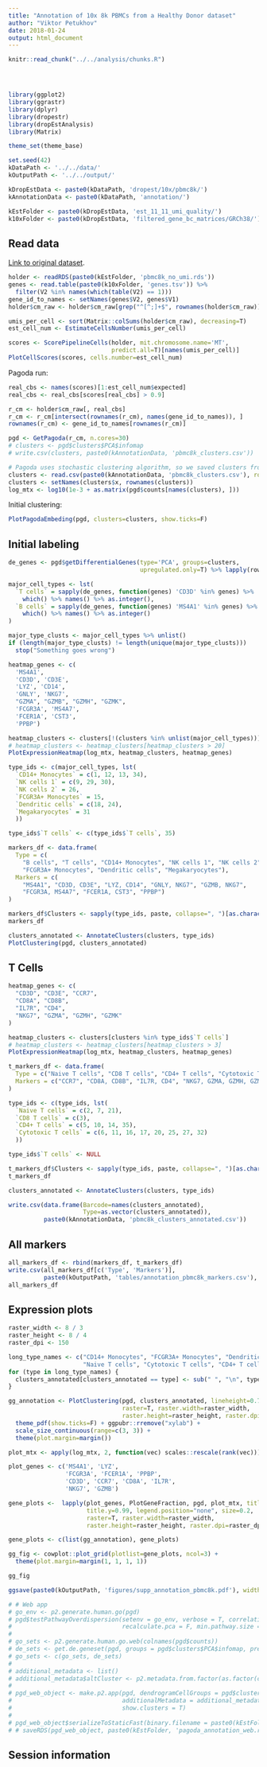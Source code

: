 ```yaml
---
title: "Annotation of 10x 8k PBMCs from a Healthy Donor dataset"
author: "Viktor Petukhov"
date: 2018-01-24
output: html_document
---
```


```r
knitr::read_chunk("../../analysis/chunks.R")
```

<!-- Update knitr chunk options -->
```r
```

<!-- Insert the date the file was last updated -->
```r
```

<!-- Insert the code version (Git commit SHA1) if Git repository exists and R package git2r is installed -->
```r
```

```r
library(ggplot2)
library(ggrastr)
library(dplyr)
library(dropestr)
library(dropEstAnalysis)
library(Matrix)

theme_set(theme_base)

set.seed(42)
kDataPath <- '../../data/'
kOutputPath <- '../../output/'

kDropEstData <- paste0(kDataPath, 'dropest/10x/pbmc8k/')
kAnnotationData <- paste0(kDataPath, 'annotation/')

kEstFolder <- paste0(kDropEstData, 'est_11_11_umi_quality/')
k10xFolder <- paste0(kDropEstData, 'filtered_gene_bc_matrices/GRCh38/')
```

## Read data
[Link to original dataset](https://support.10xgenomics.com/single-cell-gene-expression/datasets/1.3.0/pbmc8k).

```r
holder <- readRDS(paste0(kEstFolder, 'pbmc8k_no_umi.rds'))
genes <- read.table(paste0(k10xFolder, 'genes.tsv')) %>% 
  filter(V2 %in% names(which(table(V2) == 1)))
gene_id_to_names <- setNames(genes$V2, genes$V1)
holder$cm_raw <- holder$cm_raw[grep("^[^;]+$", rownames(holder$cm_raw)),]
```

```r
umis_per_cell <- sort(Matrix::colSums(holder$cm_raw), decreasing=T)
est_cell_num <- EstimateCellsNumber(umis_per_cell)
```

```r
scores <- ScorePipelineCells(holder, mit.chromosome.name='MT', 
                             predict.all=T)[names(umis_per_cell)]
PlotCellScores(scores, cells.number=est_cell_num)
```

Pagoda run:  
```r
real_cbs <- names(scores)[1:est_cell_num$expected]
real_cbs <- real_cbs[scores[real_cbs] > 0.9]

r_cm <- holder$cm_raw[, real_cbs]
r_cm <- r_cm[intersect(rownames(r_cm), names(gene_id_to_names)), ]
rownames(r_cm) <- gene_id_to_names[rownames(r_cm)]

pgd <- GetPagoda(r_cm, n.cores=30)
# clusters <- pgd$clusters$PCA$infomap
# write.csv(clusters, paste0(kAnnotationData, 'pbmc8k_clusters.csv'))

# Pagoda uses stochastic clustering algorithm, so we saved clusters from one run
clusters <- read.csv(paste0(kAnnotationData, 'pbmc8k_clusters.csv'), row.names=1)
clusters <- setNames(clusters$x, rownames(clusters))
log_mtx <- log10(1e-3 + as.matrix(pgd$counts[names(clusters), ]))
```

Initial clustering:  
```r
PlotPagodaEmbeding(pgd, clusters=clusters, show.ticks=F)
```

## Initial labeling
```r
de_genes <- pgd$getDifferentialGenes(type='PCA', groups=clusters,
                                     upregulated.only=T) %>% lapply(rownames)

major_cell_types <- lst(
  `T cells` = sapply(de_genes, function(genes) 'CD3D' %in% genes) %>% 
    which() %>% names() %>% as.integer(),
  `B cells` = sapply(de_genes, function(genes) 'MS4A1' %in% genes) %>% 
    which() %>% names() %>% as.integer()
)

major_type_clusts <- major_cell_types %>% unlist()
if (length(major_type_clusts) != length(unique(major_type_clusts))) 
  stop("Something goes wrong")
```


```r
heatmap_genes <- c(
  'MS4A1',
  'CD3D', 'CD3E',
  'LYZ', 'CD14',
  'GNLY', 'NKG7',
  "GZMA", "GZMB", "GZMH", "GZMK",
  'FCGR3A', 'MS4A7',
  'FCER1A', 'CST3',
  'PPBP')

heatmap_clusters <- clusters[!(clusters %in% unlist(major_cell_types))]
# heatmap_clusters <- heatmap_clusters[heatmap_clusters > 20]
PlotExpressionHeatmap(log_mtx, heatmap_clusters, heatmap_genes)
```

```r
type_ids <- c(major_cell_types, lst(
  `CD14+ Monocytes` = c(1, 12, 13, 34),
  `NK cells 1` = c(9, 29, 30),
  `NK cells 2` = 26,
  `FCGR3A+ Monocytes` = 15,
  `Dendritic cells` = c(18, 24),
  `Megakaryocytes` = 31
  ))

type_ids$`T cells` <- c(type_ids$`T cells`, 35)

markers_df <- data.frame(
  Type = c(
    "B cells", "T cells", "CD14+ Monocytes", "NK cells 1", "NK cells 2", 
    "FCGR3A+ Monocytes", "Dendritic cells", "Megakaryocytes"),
  Markers = c(
    "MS4A1", "CD3D, CD3E", "LYZ, CD14", "GNLY, NKG7", "GZMB, NKG7",
    "FCGR3A, MS4A7", "FCER1A, CST3", "PPBP")
)

markers_df$Clusters <- sapply(type_ids, paste, collapse=", ")[as.character(markers_df$Type)]
markers_df
```

```r
clusters_annotated <- AnnotateClusters(clusters, type_ids)
PlotClustering(pgd, clusters_annotated)
```

## T Cells
```r
heatmap_genes <- c(
  "CD3D", "CD3E", "CCR7",
  "CD8A", "CD8B",
  "IL7R", "CD4",
  "NKG7", "GZMA", "GZMH", "GZMK"
)

heatmap_clusters <- clusters[clusters %in% type_ids$`T cells`]
# heatmap_clusters <- heatmap_clusters[heatmap_clusters > 3]
PlotExpressionHeatmap(log_mtx, heatmap_clusters, heatmap_genes)
```

```r
t_markers_df <- data.frame(
  Type = c("Naive T cells", "CD8 T cells", "CD4+ T cells", "Cytotoxic T cells"),
  Markers = c("CCR7", "CD8A, CD8B", "IL7R, CD4", "NKG7, GZMA, GZMH, GZMK")
)

type_ids <- c(type_ids, lst(
  `Naive T cells` = c(2, 7, 21),
  `CD8 T cells` = c(3),
  `CD4+ T cells` = c(5, 10, 14, 35),
  `Cytotoxic T cells` = c(6, 11, 16, 17, 20, 25, 27, 32)
  ))

type_ids$`T cells` <- NULL

t_markers_df$Clusters <- sapply(type_ids, paste, collapse=", ")[as.character(t_markers_df$Type)]
t_markers_df
```

```r
clusters_annotated <- AnnotateClusters(clusters, type_ids)

write.csv(data.frame(Barcode=names(clusters_annotated), 
                     Type=as.vector(clusters_annotated)), 
          paste0(kAnnotationData, 'pbmc8k_clusters_annotated.csv'))
```

## All markers
```r
all_markers_df <- rbind(markers_df, t_markers_df)
write.csv(all_markers_df[c('Type', 'Markers')], 
          paste0(kOutputPath, 'tables/annotation_pbmc8k_markers.csv'), row.names=F)
all_markers_df
```

## Expression plots
```r
raster_width <- 8 / 3
raster_height <- 8 / 4
raster_dpi <- 150

long_type_names <- c("CD14+ Monocytes", "FCGR3A+ Monocytes", "Dendritic cells",
                     "Naive T cells", "Cytotoxic T cells", "CD4+ T cells")
for (type in long_type_names) {
  clusters_annotated[clusters_annotated == type] <- sub(" ", "\n", type)
}

gg_annotation <- PlotClustering(pgd, clusters_annotated, lineheight=0.7, size=0.2, 
                                raster=T, raster.width=raster_width, 
                                raster.height=raster_height, raster.dpi=raster_dpi) + 
  theme_pdf(show.ticks=F) + ggpubr::rremove("xylab") +
  scale_size_continuous(range=c(3, 3)) +
  theme(plot.margin=margin())
```

```r
plot_mtx <- apply(log_mtx, 2, function(vec) scales::rescale(rank(vec)))
```

```r
plot_genes <- c('MS4A1', 'LYZ',
                'FCGR3A', 'FCER1A', 'PPBP',
                'CD3D', 'CCR7', 'CD8A', 'IL7R', 
                'NKG7', 'GZMB')

gene_plots <-  lapply(plot_genes, PlotGeneFraction, pgd, plot_mtx, title.x=0.04, 
                      title.y=0.99, legend.position="none", size=0.2, 
                      raster=T, raster.width=raster_width, 
                      raster.height=raster_height, raster.dpi=raster_dpi)

gene_plots <- c(list(gg_annotation), gene_plots)

gg_fig <- cowplot::plot_grid(plotlist=gene_plots, ncol=3) +
  theme(plot.margin=margin(1, 1, 1, 1))
```

```r
gg_fig
```

```r
ggsave(paste0(kOutputPath, 'figures/supp_annotation_pbmc8k.pdf'), width=8, height=8)
```

```r
# # Web app
# go_env <- p2.generate.human.go(pgd)
# pgd$testPathwayOverdispersion(setenv = go_env, verbose = T, correlation.distance.threshold = 0.9, 
#                               recalculate.pca = F, min.pathway.size = 100, max.pathway.size = 1000)
# 
# go_sets <- p2.generate.human.go.web(colnames(pgd$counts))
# de_sets <- get.de.geneset(pgd, groups = pgd$clusters$PCA$infomap, prefix = 'de_')
# go_sets <- c(go_sets, de_sets)
# 
# additional_metadata <- list()
# additional_metadata$altCluster <- p2.metadata.from.factor(as.factor(clusters_annotated), displayname = 'Annotated', s = 0.7, v = 0.8, start = 0, end = 0.5)
# 
# pgd_web_object <- make.p2.app(pgd, dendrogramCellGroups = pgd$clusters$PCA$infomap,
#                               additionalMetadata = additional_metadata, geneSets = go_sets,
#                               show.clusters = T)
# 
# pgd_web_object$serializeToStaticFast(binary.filename = paste0(kEstFolder, 'pbmc8k_pagoda.bin'))
# # saveRDS(pgd_web_object, paste0(kEstFolder, 'pagoda_annotation_web.rds'))
```

## Session information
```r
```
